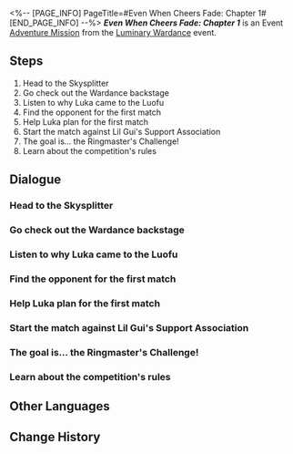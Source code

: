 <%-- [PAGE_INFO]
PageTitle=#Even When Cheers Fade: Chapter 1#
[END_PAGE_INFO] --%>
{{Stub|Dialogue.}}
{{Mission Infobox
|id            = 8025101
|title         = 
|image         = Mission Even When Cheers Fade Chapter 1.png{{subst:void|<!--$UPLOAD:<<SpriteOutput/Chronicle/8025101.png>-<Mission Even When Cheers Fade Chapter 1.png>-<Fate's Atlas Images>>-->}}
|type          = Adventure
|event_name    = Luminary Wardance
|chapter       = Luminary Wardance
|requirements  = 
* [[Trailblaze Continuance]] ''[[A Fugue From Beyond]]'' completed
* [[Trailblaze Continuance]] ''[[Future Market (II)]]'' completed
|summary       = To help Belobog rejoin cosmic society, Luka arrives at The Xianzhou Luofu with an expired invitation to participate in the Luminary Wardance. You become his coach by chance and win one victory after another with him...<br />But the road ahead is still long, and your journey has just begun.
|characters    = Camera journalist; Carmella; Cloud Knight A; Cloud Knight B; Luka; Owlbert (Remote Puppet); Sushang; Trailblazer
|startLocation = [[The Xianzhou Luofu]] - [[Skysplitter]]
|world         = The Xianzhou Luofu
|area          = Skysplitter
|prev          = 
|next          = By His Lonefist to the Xianzhou
|rewards       = Stellar Jade*30; Traveler's Guide*3; Lost Crystal*3; Credit*30,000
}}
'''''Even When Cheers Fade: Chapter 1''''' is an Event [[Adventure Mission]] from the [[Luminary Wardance]] event.

==Steps==
# Head to the Skysplitter
# Go check out the Wardance backstage
# Listen to why Luka came to the Luofu
# Find the opponent for the first match
# Help Luka plan for the first match
# Start the match against Lil Gui's Support Association
# The goal is... the Ringmaster's Challenge!
# Learn about the competition's rules

<!--
==Gameplay Notes==

--><!--
==Trial Character==

-->
==Dialogue==
{{Stub Dialogue}}
===Head to the Skysplitter{{subst:void|<!--802510101-->}}===
{{Mission Description|type=adventure|location=Skysplitter|March 7th actually managed to get a backstage pass for the Wardance? That'd be a huge loss if you don't go and check it out.<br />It feels like she has rapidly become a powerful figure on the Luofu in just a few short weeks... Would you get a discount in a restaurant if you tell the owner you know her?}}
{{Dialogue Start}}
:{{tx}}
{{Dialogue End}}

===Go check out the Wardance backstage{{subst:void|<!--802510102-->}}===
{{Dialogue Start}}
:{{tx}}
{{Dialogue End}}

===Listen to why Luka came to the Luofu{{subst:void|<!--802510106-->}}===
{{Mission Description|type=adventure|location=Skysplitter|update|That red-head boy is actually... Luka from Belobog?<br />For a Belobogian to appear on the Luofu is really a bit... unbelievable. Ask him about the details.}}
{{Dialogue Start}}
:{{tx}}
{{Dialogue End}}

===Find the opponent for the first match{{subst:void|<!--802510108-->}}===
{{Mission Description|type=adventure|location=Skysplitter|update|The opponent for Luka's first match is a Cloud Knight.<br />You carry some weight in the Cloud Knights as well, so maybe they'll do you a favor. Go meet them before the match begins.}}
{{Dialogue Start}}
:{{tx}}
{{Dialogue End}}

===Help Luka plan for the first match{{subst:void|<!--802510110-->}}===
{{Mission Description|type=adventure|location=Skysplitter|update|You are now Contestant Luka's coach!<br />Lead Luka to victory in his first match! And let Sushang have a good taste of the passion from the outworld snowlands!}}
{{Dialogue Start}}
:{{tx}}
{{Dialogue End}}

===Start the match against Lil Gui's Support Association{{subst:void|<!--802510111-->}}===
{{Dialogue Start}}
:{{tx}}
{{Dialogue End}}

===The goal is... the Ringmaster's Challenge!{{subst:void|<!--802510113-->}}===
{{Mission Description|type=adventure|location=Skysplitter|update|You are now Contestant Luka's coach!<br />As the coach, you need to thoroughly familiarize yourself with the rules of the competition.<br />Luckily, Carmella seems to be well-versed in this. Go ask her about it.}}
{{Dialogue Start}}
:{{tx}}
{{Dialogue End}}

===Learn about the competition's rules{{subst:void|<!--802510114-->}}===
{{Dialogue Start}}
:{{tx}}
{{Dialogue End}}

==Other Languages==
{{Other Languages
|en   = Even When Cheers Fade: Chapter 1
|zhs  = 即使喝彩停息•第一章
|zht  = 即使喝彩停息•第一章
|ja   = 喝采が鳴り止んだとしても・第1章
|ko   = 갈채가 멈추더라도•제1장
|es   = Aunque los aplausos cesen: capítulo 1
|fr   = Au-delà des applaudissements&nbsp;: Chapitre 1
|ru   = Хотя аплодисменты стихли I
|th   = แม้เสียงเชียร์จะหยุดลง บทที่ 1
|vi   = Dù Tiếng Vỗ Tay Dừng Lại - Chương 1
|de   = Auch wenn der Applaus verstummt: Kapitel 1
|id   = Meskipun Sorak-Sorai Berhenti: Bab 1
|pt   = Quando os Aplausos Cessam: Capítulo 1
}}

==Change History==
{{Change History|2.5}}
